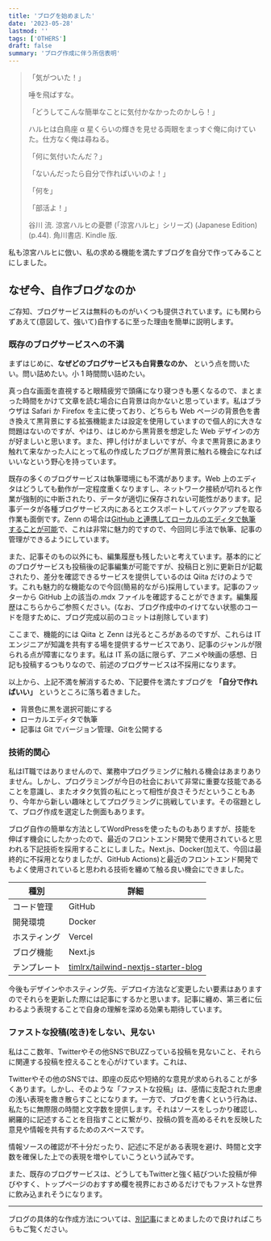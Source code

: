```yaml
---
title: 'ブログを始めました'
date: '2023-05-28'
lastmod: ''
tags: ['OTHERS']
draft: false
summary: 'ブログ作成に伴う所信表明'
---
```


> 「気がついた！」
>
> 唾を飛ばすな。
>
> 「どうしてこんな簡単なことに気付かなかったのかしら！」
>
> ハルヒは白鳥座 α 星くらいの輝きを見せる両眼をまっすぐ俺に向けていた。仕方なく俺は尋ねる。
>
> 「何に気付いたんだ？」
>
> 「ないんだったら自分で作ればいいのよ！」
>
> 「何を」
>
> 「部活よ！」
>
> 谷川 流. 涼宮ハルヒの憂鬱 (「涼宮ハルヒ」シリーズ) (Japanese Edition) (p.44). 角川書店. Kindle 版.

私も涼宮ハルヒに倣い、私の求める機能を満たすブログを自分で作ってみることにしました。

## なぜ今、自作ブログなのか

ご存知、ブログサービスは無料のものがいくつも提供されています。にも関わらずあえて(意図して、強いて)自作するに至った理由を簡単に説明します。

### 既存のブログサービスへの不満

まずはじめに、**なぜどのブログサービスも白背景なのか、** という点を問いたい。問い詰めたい。小 1 時間問い詰めたい。

真っ白な画面を直視すると眼精疲労で頭痛になり寝つきも悪くなるので、まとまった時間をかけて文章を読む場合に白背景は向かないと思っています。私はブラウザは Safari か Firefox を主に使っており、どちらも Web ページの背景色を書き換えて黒背景にする拡張機能または設定を使用していますので個人的に大きな問題はないのですが、やはり、はじめから黒背景を想定した Web デザインの方が好ましいと思います。また、押し付けがましいですが、今まで黒背景にあまり触れて来なかった人にとって私の作成したブログが黒背景に触れる機会になればいいなという野心を持っています。

既存の多くのブログサービスは執筆環境にも不満があります。Web 上のエディタはどうしても動作が一定程度重くなりますし、ネットワーク接続が切れると作業が強制的に中断されたり、データが適切に保存されない可能性があります。記事データが各種ブログサービス内にあるとエクスポートしてバックアップを取る作業も面倒です。Zenn の場合は[GitHub と連携してローカルのエディタで執筆することが可能](https://zenn.dev/zenn/articles/connect-to-github)で、これは非常に魅力的ですので、今回同じ手法で執筆、記事の管理ができるようにしています。

また、記事そのもの以外にも、編集履歴も残したいと考えています。基本的にどのブログサービスも投稿後の記事編集が可能ですが、投稿日と別に更新日が記載されたり、差分を確認できるサービスを提供しているのは Qiita だけのようです。これも魅力的な機能なので今回(簡易的ながら)採用しています。記事のフッターから GitHub 上の該当の.mdx ファイルを確認することができます。編集履歴はこちらからご参照ください。(なお、ブログ作成中のイけてない状態のコードを隠すために、ブログ完成以前のコミットは削除しています)

ここまで、機能的には Qiita と Zenn は光るところがあるのですが、これらは IT エンジニアが知識を共有する場を提供するサービスであり、記事のジャンルが限られる点が障害になります。私は IT 系の話に限らず、アニメや映画の感想、日記も投稿するつもりなので、前述のブログサービスは不採用になります。

以上から、上記不満を解消するため、下記要件を満たすブログを **「自分で作ればいい」** というところに落ち着きました。

- 背景色に黒を選択可能にする
- ローカルエディタで執筆
- 記事は Git でバージョン管理、Gitを公開する

### 技術的関心

私はIT職ではありませんので、業務中プログラミングに触れる機会はあまりありません。しかし、プログラミングが今日の社会において非常に重要な技能であることを意識し、またオタク気質の私にとって相性が良さそうだということもあり、今年から新しい趣味としてプログラミングに挑戦しています。その宿題として、ブログ作成を選定した側面もあります。

ブログ自作の簡単な方法としてWordPressを使ったものもありますが、技能を伸ばす機会にしたかったので、最近のフロントエンド開発で使用されていると思われる下記技術を採用することにしました。Next.js、Docker(加えて、今回は最終的に不採用となりましたが、GitHub Actions)と最近のフロントエンド開発でもよく使用されていると思われる技術を纏めて触る良い機会にできました。

| 種別         | 詳細                                                                                          |
| ------------ | --------------------------------------------------------------------------------------------- |
| コード管理   | GitHub                                                                                        |
| 開発環境     | Docker                                                                                        |
| ホスティング | Vercel                                                                                        |
| ブログ機能   | Next.js                                                                                       |
| テンプレート | [timlrx/tailwind-nextjs-starter-blog](https://github.com/timlrx/tailwind-nextjs-starter-blog) |

今後もデザインやホスティング先、デプロイ方法など変更したい要素はありますのでそれらを更新した際には記事にするかと思います。記事に纏め、第三者に伝わるよう表現することで自身の理解を深める効果も期待しています。

### ファストな投稿(呟き)をしない、見ない

私はここ数年、Twitterやその他SNSでBUZZっている投稿を見ないこと、それらに関連する投稿を控えることを心がけています。これは、

Twitterやその他のSNSでは、即座の反応や短絡的な意見が求められることが多くあります。しかし、そのような「ファストな投稿」は、感情に支配された思慮の浅い表現を撒き散らすことになります。一方で、ブログを書くという行為は、私たちに無際限の時間と文字数を提供します。それはソースをしっかり確認し、網羅的に記述することを目指すことに繋がり、投稿の質を高めるそれを反映した意見や情報を共有するためのスペースです。

情報ソースの確認が不十分だったり、記述に不足がある表現を避け、時間と文字数を確保した上での表現を増やしていこうという試みです。

また、既存のブログサービスは、どうしてもTwitterと強く結びついた投稿が伸びやすく、トップページのおすすめ欄を視界におさめるだけでもファストな世界に飲み込まれそうになります。

---

ブログの具体的な作成方法については、[別記事](/blog/how-to-create-a-blog)にまとめましたので良ければこちらもご覧ください。
